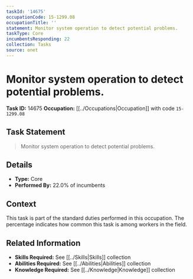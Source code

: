 ```yaml
---
taskId: '14675'
occupationCode: 15-1299.08
occupationTitle: ''
statement: Monitor system operation to detect potential problems.
taskType: Core
incumbentsResponding: 22
collection: Tasks
source: onet
---
```

# Monitor system operation to detect potential problems.

**Task ID:** 14675
**Occupation:** [[../Occupations|Occupation]] with code `15-1299.08`

## Task Statement

> Monitor system operation to detect potential problems.

## Details

- **Type:** Core
- **Performed By:** 22.0% of incumbents

## Context

This task is part of the standard duties performed in this occupation. The percentage indicates how common this task is among workers in the field.

## Related Information

- **Skills Required:** See [[../Skills|Skills]] collection
- **Abilities Required:** See [[../Abilities|Abilities]] collection
- **Knowledge Required:** See [[../Knowledge|Knowledge]] collection
